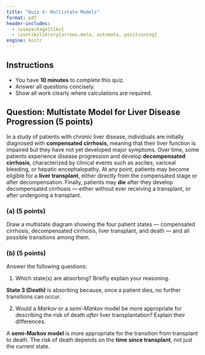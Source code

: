 ```yaml
---
title: "Quiz 4: Multistate Models"
format: pdf
header-includes:
  - \usepackage{tikz}
  - \usetikzlibrary{arrows.meta, automata, positioning}
engine: knitr
---
```


## Instructions
- You have **10 minutes** to complete this quiz.
- Answer all questions concisely.
- Show all work clearly where calculations are required.

## Question: Multistate Model for Liver Disease Progression (5 points)

In a study of patients with chronic liver disease, individuals are initially diagnosed with **compensated cirrhosis**, meaning that their liver function is impaired but they have not yet developed major symptoms. Over time, some patients experience disease progression and develop **decompensated cirrhosis**, characterized by clinical events such as ascites, variceal bleeding, or hepatic encephalopathy. At any point, patients may become eligible for a **liver transplant**, either directly from the compensated stage or after decompensation. Finally, patients may **die** after they develop decompensated cirrhosis — either without ever receiving a transplant, or after undergoing a transplant.


### (a) (5 points)

Draw a multistate diagram showing the four patient states — compensated cirrhosis, decompensated cirrhosis, liver transplant, and death — and all possible transitions among them.



\begin{tikzpicture}[node distance=3cm and 13cm, >=Stealth]
\node[rectangle, draw, thick,  minimum width=1.5cm, minimum height=0.9cm, align=center] (0) {0: Compensated};
\node[right of=0] (05) {};
\node[rectangle, draw, thick,  minimum width=1.5cm, minimum height=0.9cm, align=center,  above of=05] (1) {1: Decompensated};
\node[rectangle, draw, thick,  minimum width=1.5cm, minimum height=0.9cm, align=center,  below of=05] (2) {2: Transplant};
\node[rectangle, draw, thick,  minimum width=1.5cm, minimum height=0.9cm, align=center, right of=05] (3) {3: Death};

\draw[->, thick] (0) -- (1);
\draw[->, thick] (0) -- (2);
\draw[->, thick] (1) -- (2);
\draw[->, thick] (1) -- (3);
\draw[->, thick] (2) -- (3);
\end{tikzpicture}


### (b) (5 points)

Answer the following questions:

1. Which state(s) are absorbing? Briefly explain your reasoning. 

**State 3 (Death)** is absorbing because, once a patient dies, no further transitions can occur.

2. Would a *Markov* or a *semi-Markov* model be more appropriate for describing the risk of death *after* liver transplantation? Explain their differences.


A **semi-Markov model** is more appropriate for the transition from transplant to death.  The risk of death depends on the **time since transplant**, not just the current state.

